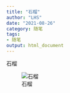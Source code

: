 ```yaml
---
title: "石榴"
author: "LHS"
date: "2021-08-26"
category: 随笔
tags: 
- 随笔
output: html_document
---
```


石榴

![石榴](pic/1.png)